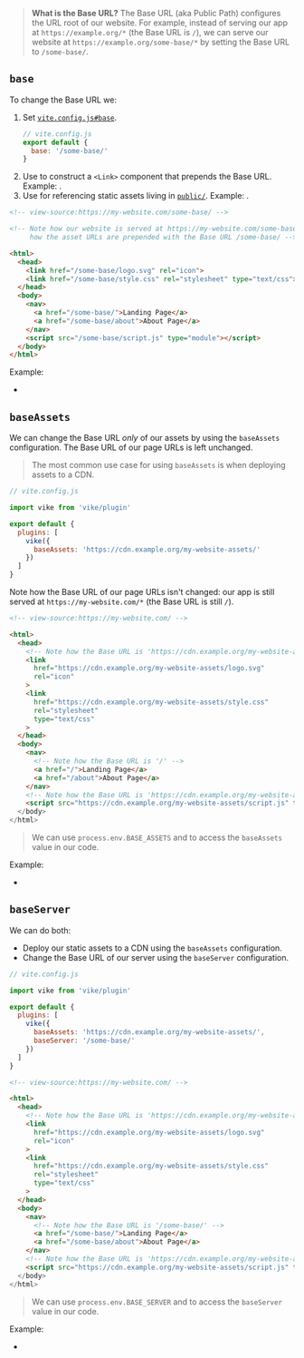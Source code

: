 
> **What is the Base URL?** The Base URL (aka Public Path) configures the URL root of our website.
> For example, instead of serving our app at `https://example.org/*` (the Base URL is `/`), we can serve our website at `https://example.org/some-base/*` by setting the Base URL to `/some-base/`.

## `base`

To change the Base URL we:

1. Set [`vite.config.js#base`](https://vitejs.dev/config/shared-options.html#base).
   ```js
   // vite.config.js
   export default {
     base: '/some-base/'
   }
   ```
1. Use [<ImportMeta prop='env.BASE_URL' />](https://vitejs.dev/guide/build.html#public-base-path) to construct a `<Link>` component that prepends the Base URL. Example: <RepoLink path='/examples/base-url-v1/components/Link.jsx' />.
1. Use <ImportMeta prop='env.BASE_URL' /> for referencing static assets living in [`public/`](/static-directory#public). Example: <RepoLink path='/examples/base-url-v1/renderer/+onRenderHtml.jsx' />.

```html
<!-- view-source:https://my-website.com/some-base/ -->

<!-- Note how our website is served at https://my-website.com/some-base/ and
     how the asset URLs are prepended with the Base URL /some-base/ -->

<html>
  <head>
    <link href="/some-base/logo.svg" rel="icon">
    <link href="/some-base/style.css" rel="stylesheet" type="text/css">
  </head>
  <body>
    <nav>
      <a href="/some-base/">Landing Page</a>
      <a href="/some-base/about">About Page</a>
    </nav>
    <script src="/some-base/script.js" type="module"></script>
  </body>
</html>
```

Example:
 - <RepoLink path='/examples/base-url-v1/' />


## `baseAssets`

We can change the Base URL *only* of our assets by using the `baseAssets` configuration. The Base URL of our page URLs is left unchanged.

> The most common use case for using `baseAssets` is when deploying assets to a CDN.

```js
// vite.config.js

import vike from 'vike/plugin'

export default {
  plugins: [
    vike({
      baseAssets: 'https://cdn.example.org/my-website-assets/'
    })
  ]
}
```

Note how the Base URL of our page URLs isn't changed: our app is still served at `https://my-website.com/*` (the Base URL is still `/`).

```html
<!-- view-source:https://my-website.com/ -->

<html>
  <head>
    <!-- Note how the Base URL is 'https://cdn.example.org/my-website-assets/' -->
    <link
      href="https://cdn.example.org/my-website-assets/logo.svg"
      rel="icon"
    >
    <link
      href="https://cdn.example.org/my-website-assets/style.css"
      rel="stylesheet"
      type="text/css"
    >
  </head>
  <body>
    <nav>
      <!-- Note how the Base URL is '/' -->
      <a href="/">Landing Page</a>
      <a href="/about">About Page</a>
    </nav>
    <!-- Note how the Base URL is 'https://cdn.example.org/my-website-assets/' -->
    <script src="https://cdn.example.org/my-website-assets/script.js" type="module">
  </body>
</html>
```

> We can use `process.env.BASE_ASSETS` and <ImportMeta prop='env.BASE_ASSETS' /> to access the `baseAssets` value in our code.

Example:
 - <RepoLink path='/examples/base-url-cdn-v1/' />


## `baseServer`

We can do both:
 - Deploy our static assets to a CDN using the `baseAssets` configuration.
 - Change the Base URL of our server using the `baseServer` configuration.

```js
// vite.config.js

import vike from 'vike/plugin'

export default {
  plugins: [
    vike({
      baseAssets: 'https://cdn.example.org/my-website-assets/',
      baseServer: '/some-base/'
    })
  ]
}
```

```html
<!-- view-source:https://my-website.com/ -->

<html>
  <head>
    <!-- Note how the Base URL is 'https://cdn.example.org/my-website-assets/' -->
    <link
      href="https://cdn.example.org/my-website-assets/logo.svg"
      rel="icon"
    >
    <link
      href="https://cdn.example.org/my-website-assets/style.css"
      rel="stylesheet"
      type="text/css"
    >
  </head>
  <body>
    <nav>
      <!-- Note how the Base URL is '/some-base/' -->
      <a href="/some-base/">Landing Page</a>
      <a href="/some-base/about">About Page</a>
    </nav>
    <!-- Note how the Base URL is 'https://cdn.example.org/my-website-assets/' -->
    <script src="https://cdn.example.org/my-website-assets/script.js" type="module">
  </body>
</html>
```

> We can use `process.env.BASE_SERVER` and <ImportMeta prop='env.BASE_SERVER' /> to access the `baseServer` value in our code.

Example:
 - <RepoLink path='/examples/base-url-server-v1/' />
